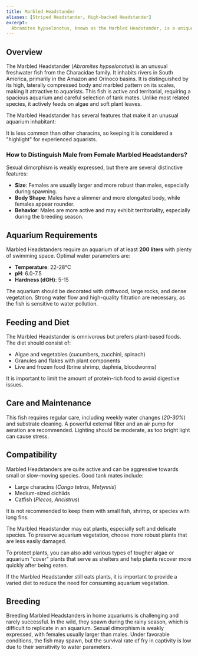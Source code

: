 ```yaml
---
title: Marbled Headstander
aliases: [Striped Headstander, High-backed Headstander]
excerpt:
  Abramites hypselonotus, known as the Marbled Headstander, is a unique fish with a high body, suitable for experienced aquarists.
---
```


## Overview

The Marbled Headstander (_Abramites hypselonotus_) is an unusual freshwater fish from the Characidae family. It inhabits
rivers in South America, primarily in the Amazon and Orinoco basins. It is distinguished by its high, laterally
compressed body and marbled pattern on its scales, making it attractive to aquarists. This fish is active and
territorial, requiring a spacious aquarium and careful selection of tank mates. Unlike most related species, it actively
feeds on algae and soft plant leaves.

The Marbled Headstander has several features that make it an unusual aquarium inhabitant:

It is less common than other characins, so keeping it is considered a "highlight" for experienced aquarists.

### How to Distinguish Male from Female Marbled Headstanders?

Sexual dimorphism is weakly expressed, but there are several distinctive features:

- **Size**: Females are usually larger and more robust than males, especially during spawning.
- **Body Shape**: Males have a slimmer and more elongated body, while females appear rounder.
- **Behavior**: Males are more active and may exhibit territoriality, especially during the breeding season.

## Aquarium Requirements

Marbled Headstanders require an aquarium of at least **200 liters** with plenty of swimming space. Optimal water
parameters are:

- **Temperature**: 22-28°C
- **pH**: 6.0-7.5
- **Hardness (dGH)**: 5-15

The aquarium should be decorated with driftwood, large rocks, and dense vegetation. Strong water flow and high-quality
filtration are necessary, as the fish is sensitive to water pollution.

## Feeding and Diet

The Marbled Headstander is omnivorous but prefers plant-based foods. The diet should consist of:

- Algae and vegetables (cucumbers, zucchini, spinach)
- Granules and flakes with plant components
- Live and frozen food (brine shrimp, daphnia, bloodworms)

It is important to limit the amount of protein-rich food to avoid digestive issues.

## Care and Maintenance

This fish requires regular care, including weekly water changes (_20-30%_) and substrate cleaning. A powerful external
filter and an air pump for aeration are recommended. Lighting should be moderate, as too bright light can cause stress.

## Compatibility

Marbled Headstanders are quite active and can be aggressive towards small or slow-moving species. Good tank mates
include:

- Large characins (_Congo tetras, Metynnis_)
- Medium-sized cichlids
- Catfish (_Plecos, Ancistrus_)

It is not recommended to keep them with small fish, shrimp, or species with long fins.

The Marbled Headstander may eat plants, especially soft and delicate species. To preserve aquarium vegetation, choose
more robust plants that are less easily damaged.

To protect plants, you can also add various types of tougher algae or aquarium "cover" plants that serve as shelters and
help plants recover more quickly after being eaten.

If the Marbled Headstander still eats plants, it is important to provide a varied diet to reduce the need for consuming
aquarium vegetation.

## Breeding

Breeding Marbled Headstanders in home aquariums is challenging and rarely successful. In the wild, they spawn during the
rainy season, which is difficult to replicate in an aquarium. Sexual dimorphism is weakly expressed, with females
usually larger than males. Under favorable conditions, the fish may spawn, but the survival rate of fry in captivity is
low due to their sensitivity to water parameters.
